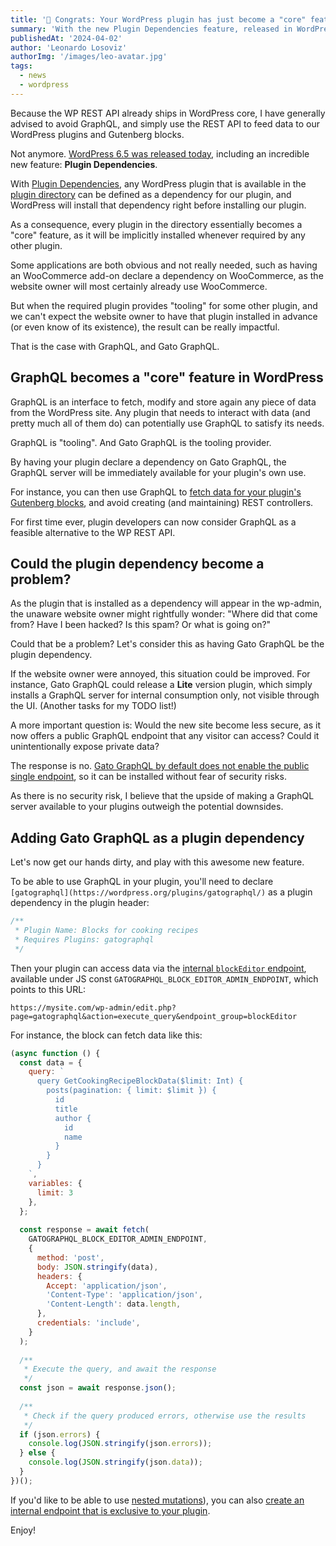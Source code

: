 ```yaml
---
title: '🎯 Congrats: Your WordPress plugin has just become a "core" feature'
summary: 'With the new Plugin Dependencies feature, released in WordPress 6.5, all plugins available in the directory become first-class citizens'
publishedAt: '2024-04-02'
author: 'Leonardo Losoviz'
authorImg: '/images/leo-avatar.jpg'
tags:
  - news
  - wordpress
---
```


Because the WP REST API already ships in WordPress core, I have generally advised to avoid GraphQL, and simply use the REST API to feed data to our WordPress plugins and Gutenberg blocks.

Not anymore. [WordPress 6.5 was released today](...), including an incredible new feature: **Plugin Dependencies**.

With [Plugin Dependencies](https://make.wordpress.org/core/2024/03/05/introducing-plugin-dependencies-in-wordpress-6-5/), any WordPress plugin that is available in the [plugin directory](https://wordpress.org/plugins/) can be defined as a dependency for our plugin, and WordPress will install that dependency right before installing our plugin.

As a consequence, every plugin in the directory essentially becomes a "core" feature, as it will be implicitly installed whenever required by any other plugin.

Some applications are both obvious and not really needed, such as having an WooCommerce add-on declare a dependency on WooCommerce, as the website owner will most certainly already use WooCommerce.

But when the required plugin provides "tooling" for some other plugin, and we can't expect the website owner to have that plugin installed in advance (or even know of its existence), the result can be really impactful.

That is the case with GraphQL, and Gato GraphQL.

## GraphQL becomes a "core" feature in WordPress

GraphQL is an interface to fetch, modify and store again any piece of data from the WordPress site. Any plugin that needs to interact with data (and pretty much all of them do) can potentially use GraphQL to satisfy its needs.

GraphQL is "tooling". And Gato GraphQL is the tooling provider.

By having your plugin declare a dependency on Gato GraphQL, the GraphQL server will be immediately available for your plugin's own use.

For instance, you can then use GraphQL to [fetch data for your plugin's Gutenberg blocks](/guides/interact/working-with-gutenberg-blocks), and avoid creating (and maintaining) REST controllers.

For first time ever, plugin developers can now consider GraphQL as a feasible alternative to the WP REST API.

## Could the plugin dependency become a problem?

As the plugin that is installed as a dependency will appear in the wp-admin, the unaware website owner might rightfully wonder: "Where did that come from? Have I been hacked? Is this spam? Or what is going on?"

Could that be a problem? Let's consider this as having Gato GraphQL be the plugin dependency.

If the website owner were annoyed, this situation could be improved. For instance, Gato GraphQL could release a **Lite** version plugin, which simply installs a GraphQL server for internal consumption only, not visible through the UI. (Another tasks for my TODO list!)

A more important question is: Would the new site become less secure, as it now offers a public GraphQL endpoint that any visitor can access? Could it unintentionally expose private data?

The response is no. [Gato GraphQL by default does not enable the public single endpoint](/guides/config/enabling-and-configuring-the-single-endpoint), so it can be installed without fear of security risks.

As there is no security risk, I believe that the upside of making a GraphQL server available to your plugins outweigh the potential downsides.

## Adding Gato GraphQL as a plugin dependency

Let's now get our hands dirty, and play with this awesome new feature.

To be able to use GraphQL in your plugin, you'll need to declare `[gatographql](https://wordpress.org/plugins/gatographql/)` as a plugin dependency in the plugin header:

```php
/**
 * Plugin Name: Blocks for cooking recipes
 * Requires Plugins: gatographql
 */
```

Then your plugin can access data via the [internal `blockEditor` endpoint](/guides/code/feeding-data-to-blocks-in-the-editor), available under JS const `GATOGRAPHQL_BLOCK_EDITOR_ADMIN_ENDPOINT`, which points to this URL:

```
https://mysite.com/wp-admin/edit.php?page=gatographql&action=execute_query&endpoint_group=blockEditor
```

For instance, the block can fetch data like this:

```js
(async function () {
  const data = {
    query: `
      query GetCookingRecipeBlockData($limit: Int) {
        posts(pagination: { limit: $limit }) {
          id
          title
          author {
            id
            name
          }
        }
      }
    `,
    variables: {
      limit: 3
    },
  };
 
  const response = await fetch(
    GATOGRAPHQL_BLOCK_EDITOR_ADMIN_ENDPOINT,
    {
      method: 'post',
      body: JSON.stringify(data),
      headers: {
        Accept: 'application/json',
        'Content-Type': 'application/json',
        'Content-Length': data.length,
      },
      credentials: 'include',
    }
  );
 
  /**
   * Execute the query, and await the response
   */
  const json = await response.json();
 
  /**
   * Check if the query produced errors, otherwise use the results
   */
  if (json.errors) {
    console.log(JSON.stringify(json.errors));
  } else {
    console.log(JSON.stringify(json.data));
  }
})();
```

If you'd like to be able to use [nested mutations](/guides/schema/using-nested-mutations)), you can also [create an internal endpoint that is exclusive to your plugin](/guides/config/creating-custom-internal-endpoints-for-blocks).

Enjoy!
